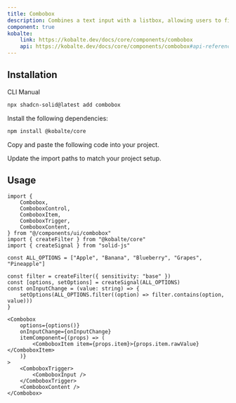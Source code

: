 ```yaml
---
title: Combobox
description: Combines a text input with a listbox, allowing users to filter a list of options to items matching a query.
component: true
kobalte:
    link: https://kobalte.dev/docs/core/components/combobox
    api: https://kobalte.dev/docs/core/components/combobox#api-reference
---
```


<ComponentPreview name="combobox-demo" />

## Installation

<Tabs defaultValue="cli">

<TabsList>
    <TabsTrigger value="cli">CLI</TabsTrigger>
    <TabsTrigger value="manual">Manual</TabsTrigger>
    <TabsIndicator class="bg-primary" />
</TabsList>

<TabsContent value="cli">

```bash
npx shadcn-solid@latest add combobox
```

</TabsContent>

<TabsContent value="manual">

<Steps>

<Step>Install the following dependencies:</Step>

```bash
npm install @kobalte/core
```

<Step>Copy and paste the following code into your project.</Step>

<ComponentSource name="combobox" />

<Step>Update the import paths to match your project setup.</Step>

</Steps>

</TabsContent>

</Tabs>

## Usage

```tsx
import {
    Combobox,
    ComboboxControl,
    ComboboxItem,
    ComboboxTrigger,
    ComboboxContent,
} from "@/components/ui/combobox"
import { createFilter } from "@kobalte/core"
import { createSignal } from "solid-js"
```

```tsx
const ALL_OPTIONS = ["Apple", "Banana", "Blueberry", "Grapes", "Pineapple"]

const filter = createFilter({ sensitivity: "base" })
const [options, setOptions] = createSignal(ALL_OPTIONS)
const onInputChange = (value: string) => {
    setOptions(ALL_OPTIONS.filter((option) => filter.contains(option, value)))
}
```

```tsx
<Combobox
    options={options()}
    onInputChange={onInputChange}
    itemComponent={(props) => (
        <ComboboxItem item={props.item}>{props.item.rawValue}</ComboboxItem>
    )}
>
    <ComboboxTrigger>
        <ComboboxInput />
    </ComboboxTrigger>
    <ComboboxContent />
</Combobox>
```

